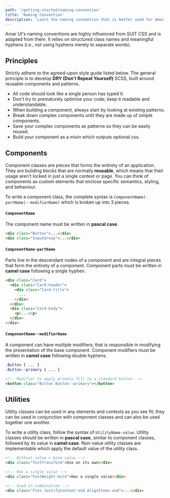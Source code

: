 ```yaml
---
path: '/getting-started/naming-convention'
title: 'Naming Convention'
description: 'Learn the naming convention that is better used for Amar UI.'
---
```


Amar UI's naming conventions are highly influenced from SUIT CSS and is adapted from them. It relies
on structured class names and meaningful hyphens (i.e., not using hyphens merely to separate words).

## Principles

Strictly adhere to the agreed-upon style guide listed below. The general principle is to develop
**DRY (Don't Repeat Yourself)** SCSS, built around reusable components and patterns.

- All code should look like a single person has typed it.
- Don't try to prematurely optimize your code; keep it readable and understandable.
- When building a component, always start by looking at existing patterns.
- Break down complex components until they are made up of simple components.
- Save your complex components as patterns so they can be easily reused.
- Build your component as a mixin which outputs optional css.

## Components

Component classes are pieces that forms the entirety of an application. They are building blocks
that are normally **reusable**, which means that their usage aren't locked in just a single context
or page. You can think of components as custom elements that enclose specific semantics, styling,
and behaviour.

To write a component class, the complete syntax is `ComponentName(-partName|--modifierName)` which
is broken up into 3 pieces.

#### `ComponentName`

The component name must be written in **pascal case**.

```html
<div class="Button">...</div>
<div class="InputGroup">...</div>
```

#### `ComponentName-partName`

Parts live in the descendant nodes of a component and are integral pieces that form the entirety of
a component. Component parts must be written in **camel case** following a single hyphen.

```html
<div class="Card">
  <div class="Card-header">
    <div class="Card-title">
      ...
    </div>
  </div>
  <div class="Card-body">
    <p>...</p>
  </div>
</div>
```

#### `ComponentName--modifierName`

A component can have multiple modifiers; that is responsible in modifying the presentation of the
base component. Component modifiers must be written in **camel case** following double hyphens.

```scss
.Button { ... }
.Button--primary { ... }
```

```html
<!-- Modifier to apply primary fill to a standard button -->
<button class="Button Button--primary"></button>
```

## Utilities

Utility classes can be used in any elements and contexts as you see fit; they can be used in
conjunction with component classes and can also be used together one another.

To write a utility class, follow the syntax of `UtilityName-value`. Utility classes should be
written in **pascal case**, similar to component classes, followed by its value in **camel case**.
Non-value utility classes are implementable which apply the default value of the utility class.

```html
<!-- Without value = base value -->
<div class="TextTransform">Use on its own</div>

<!-- Has a single value -->
<div class="FontWeight-bold">Has a single value</div>

<!-- Used in combination -->
<div class="Flex JustifyContent-end AlignItems-end">...</div>
```
